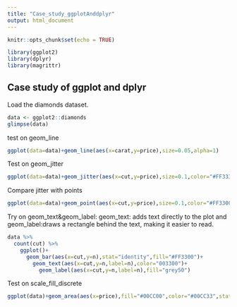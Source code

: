 ```yaml
---
title: "Case_study_ggplotAnddplyr"
output: html_document
---
```


```r
knitr::opts_chunk$set(echo = TRUE)
```

```r
library(ggplot2)
library(dplyr)
library(magrittr)
```

## Case study of ggplot and dplyr

Load the diamonds dataset.
```r
data <- ggplot2::diamonds
glimpse(data)
```

test on geom_line
```r
ggplot(data=data)+geom_line(aes(x=carat,y=price),size=0.05,alpha=1)

```

Test on geom_jitter
```r
ggplot(data=data)+geom_jitter(aes(x=cut,y=price),size=0.1,color="#FF3333")
```
Compare jitter with points
```r
ggplot(data=data)+geom_point(aes(x=cut,y=price),size=0.1,color="#FF3300")
```
Try on geom_text&geom_label:
geom_text: adds text directly to the plot and 
geom_label:draws a rectangle behind the text, making it easier to read.
```r
data %>% 
  count(cut) %>% 
    ggplot()+
      geom_bar(aes(x=cut,y=n),stat="identity",fill="#FF3300")+
        geom_text(aes(x=cut,y=n,label=n),color="003300")+
          geom_label(aes(x=cut,y=n,label=n),fill="grey50")
```
Test on scale_fill_discrete
```r
ggplot(data)+geom_area(aes(x=price),fill="#00CC00",color="#00CC33",stat="bin")+scale_fill_brewer(palette="Blues")
```

